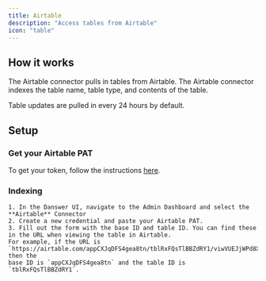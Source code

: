 ```yaml
---
title: Airtable
description: "Access tables from Airtable"
icon: "table"
---
```


## How it works

The Airtable connector pulls in tables from Airtable. The Airtable connector indexes the
table name, table type, and contents of the table.

Table updates are pulled in every 24 hours by default.


## Setup

### Get your Airtable PAT

To get your token, follow the instructions [here](https://airtable.com/developers/web/guides/personal-access-tokens).

### Indexing

    1. In the Danswer UI, navigate to the Admin Dashboard and select the **Airtable** Connector
    2. Create a new credential and paste your Airtable PAT.
    3. Fill out the form with the base ID and table ID. You can find these in the URL when viewing the table in Airtable.
    For example, if the URL is `https://airtable.com/appCXJqDFS4gea8tn/tblRxFQsTlBBZdRY1/viwVUEJjWPd8XYjh8`, then the 
    base ID is `appCXJqDFS4gea8tn` and the table ID is `tblRxFQsTlBBZdRY1`.
